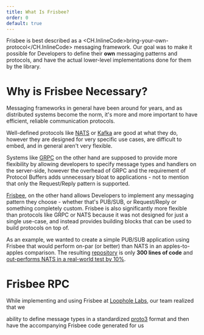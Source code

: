 ```yaml
---
title: What Is Frisbee?
order: 0
default: true
---
```


Frisbee is best described as a <CH.InlineCode>bring-your-own-protocol</CH.InlineCode> messaging framework. Our goal was
to make it possible for Developers to define their **own** messaging patterns and protocols, and have the actual
lower-level implementations done for them by the library.

# Why is Frisbee Necessary?

Messaging frameworks in general have been around for years, and as distributed systems become the norm, it's more and
more important to have efficient, reliable communication protocols.

Well-defined protocols like [NATS](https://nats.io) or [Kafka](https://kafka.apache.org/) are good at what they do,
however they are designed for very specific use cases, are difficult to embed, and in general aren't very flexible.

Systems like [GRPC](https://grpc.io) on the other hand are supposed to provide more flexibility by allowing developers
to specify message types and handlers on the server-side, however the overhead of GRPC and the requirement of Protocol
Buffers adds unnecessary bloat to applications - not to mention that only the Request/Reply pattern is supported.

[Frisbee](https://github.com/loopholelabs/frisbee), on the other hand allows Developers to implement any messaging
pattern they choose - whether that's PUB/SUB, or Request/Reply or something completely custom. Frisbee is also
significantly more flexible than protocols like GRPC or NATS because it was not designed for just a single use-case,
and instead provides building blocks that can be used to build protocols on top of.

As an example, we wanted to create a simple PUB/SUB application using Frisbee that would perform on-par (or better) than
NATS in an apples-to-apples comparison. The resulting [repository](https://github.com/loopholelabs/frisbee-benchmarks/tree/master/nats-benchmark/frisbee)
is only **300 lines of code** and [out-performs NATS in a real-world test by 10%]().

# Frisbee RPC

While implementing and using Frisbee at [Loophole Labs](https://loopholelabs.io), our team realized that we

ability to define message types in a standardized [proto3](https://developers.google.com/protocol-buffers/docs/proto3)
format and then have the accompanying Frisbee code generated for us
